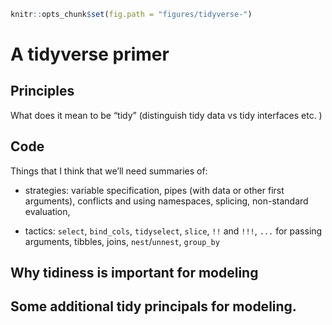 ```r
knitr::opts_chunk$set(fig.path = "figures/tidyverse-")
```

# A tidyverse primer

## Principles

What does it mean to be "tidy" (distinguish tidy data vs tidy interfaces etc. )


## Code

Things that I think that we'll need summaries of:

 * strategies: variable specification, pipes (with data or other first arguments), conflicts and using namespaces, splicing, non-standard evaluation, 

 * tactics: `select`, `bind_cols`, `tidyselect`, `slice`,  `!!` and `!!!`, `...` for passing arguments, tibbles, joins, `nest`/`unnest`, `group_by`

## Why tidiness is important for modeling

## Some additional tidy principals for modeling. 


